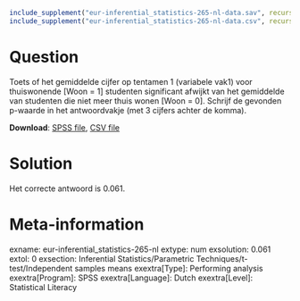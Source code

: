 ```r
include_supplement("eur-inferential_statistics-265-nl-data.sav", recursive = TRUE)
include_supplement("eur-inferential_statistics-265-nl-data.csv", recursive = TRUE)
```

Question
========
Toets of het gemiddelde cijfer op tentamen 1 (variabele vak1) voor thuiswonende [Woon = 1] studenten significant afwijkt van het gemiddelde van studenten die niet meer thuis wonen [Woon = 0]. Schrijf de gevonden p-waarde in het antwoordvakje (met 3 cijfers achter de komma).

**Download**: [SPSS file](eur-inferential_statistics-265-nl-data.sav), [CSV file](eur-inferential_statistics-265-nl-data.csv)


Solution
========
Het correcte antwoord is 0.061.


Meta-information
================
exname: eur-inferential_statistics-265-nl
extype: num
exsolution: 0.061
extol: 0
exsection: Inferential Statistics/Parametric Techniques/t-test/Independent samples means
exextra[Type]: Performing analysis
exextra[Program]: SPSS
exextra[Language]: Dutch
exextra[Level]: Statistical Literacy

